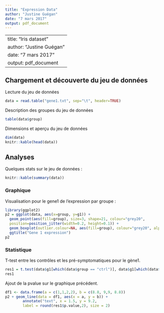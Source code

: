 ```yaml
---
title: "Expression Data"
author: "Justine Guégan"
date: "7 mars 2017"
output: pdf_document
---
```


---
title: "Iris dataset"
author: "Justine Guégan"
date: "7 mars 2017"
output: pdf_document
---


## Chargement et découverte du jeu de données 

Lecture du jeu de données

```r
data = read.table("gene1.txt", sep="\t", header=TRUE)
```

Description des groupes du jeu de données

```r
table(data$group)
```

Dimensions et aperçu du jeu de données

```r
dim(data)
knitr::kable(head(data))
```

\newpage  

## Analyses

Quelques stats sur le jeu de données : 

```r
knitr::kable(summary(data))
```


### Graphique

Visualisation pour le gene1 de l'expression par groupe :

```r
library(ggplot2)
p2 = ggplot(data, aes(x=group, y=g1)) +
  geom_point(aes(fill=group), size=3, shape=21, colour="grey20",
  position=position_jitter(width=0.2, height=0.1)) +
  geom_boxplot(outlier.colour=NA, aes(fill=group), colour="grey20", alpha=0.3) +
  ggtitle("Gene 1 expression")
p2
```


### Statistique

T-test entre les contrôles et les pré-symptomatiques pour le gène1.

```r
res1 = t.test(data$g1[which(data$group == "ctrl")], data$g1[which(data$group == "pre-sympto")])
res1
```

Ajout de la pvalue sur le graphique précédent.

```r
df1 <- data.frame(a = c(1,1,2,2), b = c(8.8, 9,9, 8.8))
p2 + geom_line(data = df1, aes(x = a, y = b)) + 
        annotate("text", x = 1.5, y = 9.2, 
        label = round(res1$p.value,2), size = 2) 
```

